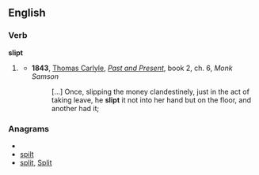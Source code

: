 ==English==

===Verb===
'''slipt'''

# {{obsolete}} {{past of|[[slip]]}}
#*'''1843''', [[w:Thomas_Carlyle|Thomas Carlyle]], ''[[:w:Past and Present (book)|Past and Present]]'', book 2, ch. 6, ''Monk Samson''
#*: […] Once, slipping the money clandestinely, just in the act of taking leave, he '''slipt''' it not into her hand but on the floor, and another had it;

===Anagrams===
* {{alphagram|ilpst}}
* [[spilt#English|spilt]]
* [[split#English|split]], [[Split#English|Split]]